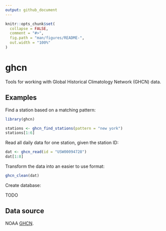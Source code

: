 ```yaml
---
output: github_document
---
```


<!-- README.md is generated from README.Rmd. Please edit that file -->

```r
knitr::opts_chunk$set(
  collapse = FALSE,
  comment = "#>",
  fig.path = "man/figures/README-",
  out.width = "100%"
)
```

# ghcn

Tools for working with Global Historical Climatology Network (GHCN) data.

## Examples

Find a station based on a matching pattern:

```r
library(ghcn)

stations <- ghcn_find_stations(pattern = "new york")
stations[1:6]
```

Read all daily data for one station, given the station ID:

```r
dat <- ghcn_read(id = "USW00094728")
dat[1:8]
```

Transform the data into an easier to use format:

```r
ghcn_clean(dat)
```

Create database:

TODO

## Data source

NOAA [GHCN](https://www.ncdc.noaa.gov/ghcn-daily-description).
